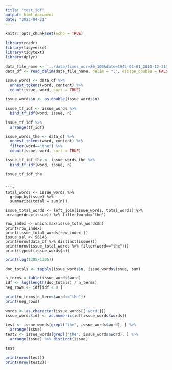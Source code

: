 ```yaml
---
title: "test_idf"
output: html_document
date: "2023-04-21"
---
```


```r
knitr::opts_chunk$set(echo = TRUE)
```

```r
library(readr)
library(tidyverse)
library(tidytext)
library(dplyr)

data_file_name <- '../data/times_ocr=80_100&date=1945-01-01_2010-12-31&query=_european_union_&category=News.csv'
data_df <- read_delim(data_file_name, delim = ";", escape_double = FALSE, col_types = cols(`date-pub` = col_date(format = "%B %d, %Y")), trim_ws = TRUE)

issue_words <- data_df %>%
  unnest_tokens(word, content) %>%
  count(issue, word, sort = TRUE)

issue_words$n <- as.double(issue_words$n)

issue_tf_idf <- issue_words %>%
  bind_tf_idf(word, issue, n)

issue_tf_idf %>%
  arrange(tf_idf)
```
```r
issue_words_the <- data_df %>%
  unnest_tokens(word, content) %>%
  filter(word=="the") %>%
  count(issue, word, sort = TRUE)

issue_tf_idf_the <- issue_words_the %>%
  bind_tf_idf(word, issue, n)

issue_tf_idf_the 
```
```

```r
total_words <- issue_words %>% 
  group_by(issue) %>% 
  summarize(total = sum(n))

issue_total_words <- left_join(issue_words, total_words) %>% arrange(desc(issue)) %>% filter(word=="the")

row_index <- which.max(issue_total_words$n)
print(row_index)
print(issue_total_words[row_index,])
issue_sel <- 56145
print(nrow(data_df %>% distinct(issue)))
print(nrow(issue_total_words %>% filter(word=="the")))
print(typeof(issue_words$n))
```

```r
print(log(1305/1305))
```

```r
doc_totals <- tapply(issue_words$n, issue_words$issue, sum)

n_terms = table(issue_words$word)
idf <- log(length(doc_totals) / n_terms)
neg_rows <- idf[idf < 0 ]

print(n_terms[n_terms$word=="the"])
print(neg_rows)

words <- as.character(issue_words[['word']])
issue_words$idf <- as.numeric(idf[issue_words$words])
```

```r
test <- issue_words[grepl("the", issue_words$word), ] %>%
  arrange(issue)
test2 <- issue_words[grepl("the", issue_words$word), ] %>%
  arrange(issue) %>% distinct(issue)

test

print(nrow(test))
print(nrow(test2))
```

